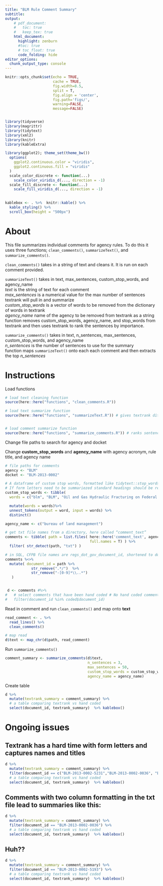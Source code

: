 ```yaml
---
title: "BLM Rule Comment Summary"
subtitle: 
output:
    # pdf_document:
    #   toc: true
    #   keep_tex: true
    html_document:
      highlight: zenburn
      #toc: true
      # toc_float: true
      code_folding: hide
editor_options: 
  chunk_output_type: console
---
```



```r
knitr::opts_chunk$set(echo = TRUE, 
                      cache = TRUE, 
                      fig.width=8.5, 
                      split = T,
                      fig.align = 'center', 
                      fig.path='figs/',
                      warning=FALSE, 
                      message=FALSE)


library(tidyverse)
library(magrittr)
library(tidytext)
library(xml2)
library(knitr)
library(kableExtra)

library(ggplot2); theme_set(theme_bw())
  options(
    ggplot2.continuous.color = "viridis",
    ggplot2.continuous.fill = "viridis"
  )
  scale_color_discrete <- function(...)
    scale_color_viridis_d(..., direction = -1)
  scale_fill_discrete <- function(...)
    scale_fill_viridis_d(..., direction = -1)
  
  
kablebox <- . %>%  knitr::kable() %>% 
  kable_styling() %>% 
  scroll_box(height = "500px")
```

# About   
  
  This file summarizes individual comments for agency rules. To do this it uses three functions; `clean_comments()`, `summarizeText()`, and `summarize_comments()`.  
  
  `clean_comments()` takes in a string of text and cleans it. It is run on each comment provided.  
  
  `summarizeText()` takes in text, max_sentences, custom_stop_words, and agency_name  
  *text* is the string of text for each comment  
  *max_sentences* is a numerical value for the max number of sentences textrank will pull in and summarize  
  *custom_stop_words* is a vector of words to be removed from the dictionary of words in textrank  
  *agency_name* name of the agency to be removed from textrank as a string
function removes custom_stop_words, agency_name, and stop_words from textrank and then uses textrank to rank the sentences by importance.  

`summarize_comments()` takes in text, n_sentences, max_sentences, custom_stop_words, and agency_name  
*n_sentences* is the number of sentences to use for the summary  
function maps `summarizeText()` onto each each comment and then extracts the top *n_sentences*

# Instructions

Load functions

```r
# load text cleaning function 
source(here::here("functions", "clean_comments.R"))

# load text summarize function 
source(here::here("functions", "summarizeText.R")) # gives textrank ditionary of words from comments


# load comment summarize function 
source(here::here("functions", "summarize_comments.R")) # ranks sentences and gives top ranked sentence back
```


Change file paths to search for agency and docket

Change **custom_stop_words** and **agency_name** with agency acronym, rule title, and agency name


```r
# file paths for comments 
agency <- "BLM"
docket <- "BLM-2013-0002"

# A dataframe of custom stop words, formatted like tidytext::stop_words
# If form letters need to be summariezed standard headings should be removed (docket no., email, etc.)
custom_stop_words <- tibble( 
  words = c("blm", "BLM", "Oil and Gas Hydraulic Fracturing on Federal and Indian Lands")) %>% # ignore case?

  mutate(words = words)%>%
  unnest_tokens(output = word, input = words) %>%
  distinct()

agency_name <- c("bureau of land management")

# get txt file names from a directory, here called “comment_text”
comments <- tibble( path = list.files( here::here('comment_text', agency, docket), 
                                       full.names = T) ) %>% 
  filter( str_detect(path, "txt") )

# in SQL, CFPB file names are regs_dot_gov_document_id, shortened to document_id for now
comments %<>% 
  mutate( document_id = path %>%
            str_remove(".*/")  %>%
            str_remove("-[0-9]*\\..*") 
   ) 


 d <- comments #%>% 
#   # select comments that have been hand coded # No hand coded comments yet
#   filter(document_id %in% coded$document_id)
```

Read in comment and run `clean_comments()` and map onto **text**

```r
read_comment <- . %>%
  read_lines() %>%
  clean_comments() 

# map read
d$text <- map_chr(d$path, read_comment)

```


Run `summarize_comments()`

```r
comment_summary <- summarize_comments(d$text, 
                                      n_sentences = 3, 
                                      max_sentences = 50, 
                                      custom_stop_words = custom_stop_words,
                                      agency_name = agency_name)
```

Create table

```r
d %>% 
  mutate(textrank_summary = comment_summary) %>%
  # a table comparing textrank vs hand coded
  select(document_id, textrank_summary)  %>% kablebox()
```

# Ongoing issues

## Textrank has a hard time with form letters and captures names and titles
```r
d %>% 
  mutate(textrank_summary = comment_summary) %>%
  filter(document_id == c("BLM-2013-0002-5231","BLM-2013-0002-0036", "BLM-2013-0002-5667")) %>%
  # a table comparing textrank vs hand coded
  select(document_id, textrank_summary)  %>% kablebox()
```

## Comments with two column formatting in the txt file lead to summaries like this:

```r
d %>% 
  mutate(textrank_summary = comment_summary) %>%
  filter(document_id == "BLM-2013-0002-0036") %>%
  # a table comparing textrank vs hand coded
  select(document_id, textrank_summary)  %>% kablebox()
```


## Huh??

```r
d %>% 
  mutate(textrank_summary = comment_summary) %>%
  filter(document_id == "BLM-2013-0002-5193") %>%
  # a table comparing textrank vs hand coded
  select(document_id, textrank_summary)  %>% kablebox()
```